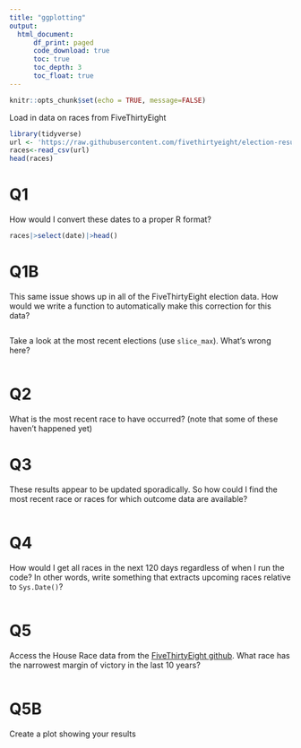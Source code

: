 ```yaml
---
title: "ggplotting"
output: 
  html_document:
      df_print: paged
      code_download: true
      toc: true
      toc_depth: 3
      toc_float: true
---
```


```r
knitr::opts_chunk$set(echo = TRUE, message=FALSE)
```

Load in data on races from FiveThirtyEight

```r
library(tidyverse)
url <- 'https://raw.githubusercontent.com/fivethirtyeight/election-results/refs/heads/main/races.csv'
races<-read_csv(url)
head(races)


```

# Q1

How would I convert these dates to a proper R format?

```r

races|>select(date)|>head()

```

# Q1B

This same issue shows up in all of the FiveThirtyEight election data. How would we write a function to automatically make this correction for this data?

```r


```

Take a look at the most recent elections (use `slice_max`). What's wrong here?

```r




```

# Q2

What is the most recent race to have occurred? (note that some of these haven't happened yet)

# Q3

These results appear to be updated sporadically. So how could I find the most recent race or races for which outcome data are available?

```r





```

# Q4

How would I get all races in the next 120 days regardless of when I run the code? In other words, write something that extracts upcoming races relative to `Sys.Date()`?

```r



```

# Q5

Access the House Race data from the [FiveThirtyEight github](https://github.com/fivethirtyeight/election-results/tree/main). What race has the narrowest margin of victory in the last 10 years?

```r


```

# Q5B

Create a plot showing your results

```r


```
